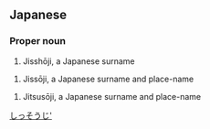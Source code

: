 ==Japanese==
{{ja-kanjitab|実|相|寺}}

===Proper noun===
{{ja-pos|proper|じっしょうじ}}
# Jisshōji, a Japanese surname

{{ja-pos|proper|じっそうじ}}
# Jissōji, a Japanese surname and place-name

{{ja-pos|proper|じつそうじ}}
# Jitsusōji, a Japanese surname and place-name

[[Category:Japanese surnames|しっそうじ']]